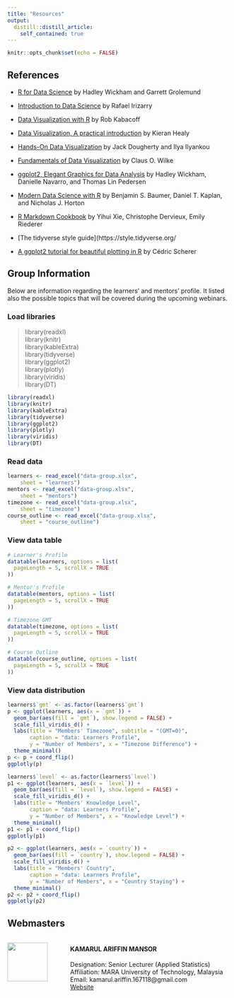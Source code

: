 ```yaml
---
title: "Resources"
output: 
  distill::distill_article:
    self_contained: true
---
```


```r
knitr::opts_chunk$set(echo = FALSE)
```

## References\
- [R for Data Science](https://r4ds.had.co.nz/index.html) by Hadley Wickham and Garrett Grolemund\

- [Introduction to Data Science](https://rafalab.github.io/dsbook/) by Rafael Irizarry\

- [Data Visualization with R](https://rkabacoff.github.io/datavis/) by Rob Kabacoff\

- [Data Visualization, A practical introduction](https://socviz.co/) by Kieran Healy\

- [Hands-On Data Visualization](https://handsondataviz.org/) by Jack Dougherty and Ilya Ilyankou\

- [Fundamentals of Data Visualization](https://clauswilke.com/dataviz/) by Claus O. Wilke\

- [ggplot2, Elegant Graphics for Data Analysis](https://ggplot2-book.org/index.html) by Hadley Wickham, Danielle Navarro, and Thomas Lin Pedersen\

- [Modern Data Science with R](https://mdsr-book.github.io/mdsr2e/) by Benjamin S. Baumer, Daniel T. Kaplan, and Nicholas J. Horton\

- [R Markdown Cookbook](https://bookdown.org/yihui/rmarkdown-cookbook/) by Yihui Xie, Christophe Dervieux, Emily Riederer\

- [The tidyverse style guide](https://style.tidyverse.org/\

- [A ggplot2 tutorial for beautiful plotting in R](https://cedricscherer.netlify.app/2019/08/05/a-ggplot2-tutorial-for-beautiful-plotting-in-r/#toc) by Cédric Scherer\

<!-- [Data Science Cheat Sheets](assets/data-visualization-cheat-sheet.pdf)   -->
<!-- <a href="https://r4ds.had.co.nz/index.html" target="_blank">R for Data Science</a>   -->
<!-- [R for Everyone](assets/R for Everyone.pdf)   -->
<!-- <a href="https://socviz.co/" target="_blank">Data Visualization</a>   -->

## Group Information\
Below are information regarding the learners' and mentors' profile. It listed also the possible topics that will be covered during the upcoming webinars.\

<!-- ```{r, echo=FALSE} -->
<!-- library(htmltools) -->
<!-- htmltools::includeHTML("_site/group_info.html") -->
<!-- ``` -->

### Load libraries\
> library(readxl)\
library(knitr)\
library(kableExtra)\
library(tidyverse)\
library(ggplot2)\
library(plotly)\
library(viridis)\
library(DT)

```r
library(readxl)
library(knitr)
library(kableExtra)
library(tidyverse)
library(ggplot2)
library(plotly)
library(viridis)
library(DT)
```

### Read data\
```r
learners <- read_excel("data-group.xlsx", 
    sheet = "learners")
mentors <- read_excel("data-group.xlsx", 
    sheet = "mentors")
timezone <- read_excel("data-group.xlsx", 
    sheet = "timezone")
course_outline <- read_excel("data-group.xlsx", 
    sheet = "course_outline")
```

### View data table\
```r
# Learner's Profile
datatable(learners, options = list(
  pageLength = 5, scrollX = TRUE
))
```

```r
# Mentor's Profile
datatable(mentors, options = list(
  pageLength = 5, scrollX = TRUE
))
```

```r
# Timezone GMT
datatable(timezone, options = list(
  pageLength = 5, scrollX = TRUE
))
```

```r
# Course Outline
datatable(course_outline, options = list(
  pageLength = 5, scrollX = TRUE
))
```

### View data distribution\
```r
learners$`gmt` <- as.factor(learners$`gmt`)
p <- ggplot(learners, aes(x = `gmt`)) +
  geom_bar(aes(fill = `gmt`), show.legend = FALSE) +
  scale_fill_viridis_d() +
  labs(title = "Members' Timezone", subtitle = "(GMT=0)",
       caption = "data: Learners Profile",
       y = "Number of Members", x = "Timezone Difference") +
  theme_minimal()
p <- p + coord_flip()
ggplotly(p)
```

```r
learners$`level` <- as.factor(learners$`level`)
p1 <- ggplot(learners, aes(x = `level`)) +
  geom_bar(aes(fill = `level`), show.legend = FALSE) +
  scale_fill_viridis_d() +
  labs(title = "Members' Knowledge Level",
       caption = "data: Learners Profile",
       y = "Number of Members", x = "Knowledge Level") + 
  theme_minimal()
p1 <- p1 + coord_flip()
ggplotly(p1)
```

```r
p2 <- ggplot(learners, aes(x = `country`)) +
  geom_bar(aes(fill = `country`), show.legend = FALSE) +
  scale_fill_viridis_d() +
  labs(title = "Members' Country",
       caption = "data: Learners Profile",
       y = "Number of Members", x = "Country Staying") +
  theme_minimal()
p2 <- p2 + coord_flip()
ggplotly(p2)
```

## Webmasters {.appendix}

:::::: {style="display: flex; "}

::: {.column width="25%"}

![](assets/images/profile.png){width="80%"}

:::

::: {.column width="75%}

#### KAMARUL ARIFFIN MANSOR\
Designation: Senior Lecturer (Applied Statistics)\
Affiliation: MARA University of Technology, Malaysia\
Email: kamarul.ariffin.167118@gmail.com\
[Website](https://ariff118.github.io/kamansor.github.io/)

:::

::::::